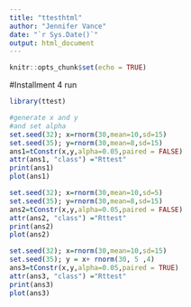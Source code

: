 ---
title: "ttesthtml"
author: "Jennifer Vance"
date: "`r Sys.Date()`"
output: html_document
---

```{r setup, include=FALSE}
knitr::opts_chunk$set(echo = TRUE)
```


#Installment 4 run

```{r}
library(ttest)

#generate x and y
#and set alpha
set.seed(32); x=rnorm(30,mean=10,sd=15)
set.seed(35); y=rnorm(30,mean=8,sd=15)
ans1=tConstr(x,y,alpha=0.05,paired = FALSE)
attr(ans1, "class") ="Rttest"
print(ans1)
plot(ans1)

set.seed(32); x=rnorm(30,mean=10,sd=5)
set.seed(35); y=rnorm(30,mean=8,sd=15)
ans2=tConstr(x,y,alpha=0.05,paired = FALSE)
attr(ans2, "class") ="Rttest"
print(ans2)
plot(ans2)

set.seed(32); x=rnorm(30,mean=10,sd=15)
set.seed(35); y = x+ rnorm(30, 5 ,4)
ans3=tConstr(x,y,alpha=0.05,paired = TRUE)
attr(ans3, "class") ="Rttest"
print(ans3)
plot(ans3)



```
